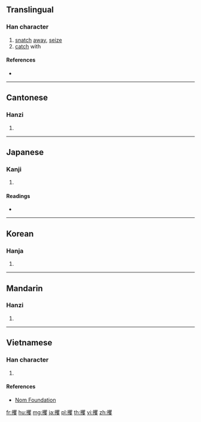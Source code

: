 ==Translingual==

===Han character===
{{Han char|rn=64|rad=手|as=20|sn=23|four=56047|canj=QBUE|ids=⿰扌矍}}

# [[snatch]] [[away]], [[seize]]
# [[catch]] with

====References====
* {{Han ref|kx=0465.030|dkj=13043|dj=0813.260|hdz=31991.100|uh=652B|ud=25899|bh=C5CC|bd=50636}}

----

==Cantonese==

===Hanzi===
{{yue-hanzi|jyut=[[fok3]]|y=fok3}}

# {{defn|lang=yue|sort=手20}}

----

==Japanese==

===Kanji===
{{ja-kanji|grade=|rs=手20}}

# {{defn|lang=ja|sort=手20}}

====Readings====
* {{ja-readings|on=[[かく]] (kaku)|kun=[[つかむ]] (tsukamu), [[さらう]] (sarau)}}

----

==Korean==

===Hanja===
{{ko-hanja|hangeul=확|eumhun=|rv=hwak|mr=hwak|y=hwak}}

# {{defn|lang=ko|sort=手20}}

----

==Mandarin==

===Hanzi===
{{cmn-hanzi|pin=[[jué]] ([[jue2]])|wg=chüeh<sup>2</sup>}}

# {{defn|lang=cmn|sort=手20}}

----

==Vietnamese==

===Han character===
{{vi-readings|rs=手20|hanviet=quắc}}

# {{defn|lang=vi|sort=手20}}

====References====
* [http://nomfoundation.org/common/nom_details.php?codepoint=652b Nom Foundation]

[[fr:攫]]
[[hu:攫]]
[[mg:攫]]
[[ja:攫]]
[[pl:攫]]
[[th:攫]]
[[vi:攫]]
[[zh:攫]]